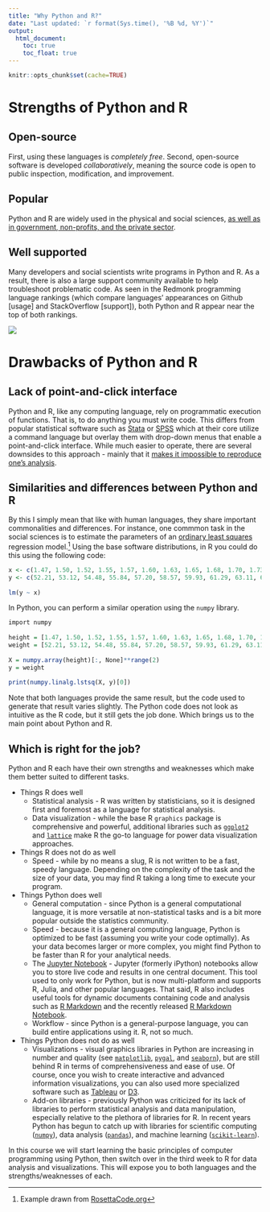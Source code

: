```yaml
---
title: "Why Python and R?"
date: "Last updated: `r format(Sys.time(), '%B %d, %Y')`"
output:
  html_document:
    toc: true
    toc_float: true
---
```


```r
knitr::opts_chunk$set(cache=TRUE)
```

# Strengths of Python and R

## Open-source

First, using these languages is *completely free*. Second, open-source software is developed *collaboratively*, meaning the source code is open to public inspection, modification, and improvement.

## Popular
Python and R are widely used in the physical and social sciences, [as well as in government, non-profits, and the private sector](http://spectrum.ieee.org/static/interactive-the-top-programming-languages-2015).

## Well supported

Many developers and social scientists write programs in Python and R. As a result, there is also a large support community available to help troubleshoot problematic code. As seen in the Redmonk programming language rankings (which compare languages' appearances on Github [usage] and StackOverflow [support]), both Python and R appear near the top of both rankings.

[![](images/lang-rank-615-wm.png)](http://redmonk.com/sogrady/2015/07/01/language-rankings-6-15/)

# Drawbacks of Python and R

## Lack of point-and-click interface

Python and R, like any computing language, rely on programmatic execution of functions. That is, to do anything you must write code. This differs from popular statistical software such as [Stata](http://www.stata.com/) or [SPSS](http://www.ibm.com/analytics/us/en/technology/spss/) which at their core utilize a command language but overlay them with drop-down menus that enable a point-and-click interface. While much easier to operate, there are several downsides to this approach - mainly that it [makes it impossible to reproduce one's analysis](https://web.stanford.edu/~gentzkow/research/CodeAndData.pdf).

## Similarities and differences between Python and R

By this I simply mean that like with human languages, they share important commonalities and differences. For instance, one commmon task in the social sciences is to estimate the parameters of an [ordinary least squares](https://en.wikipedia.org/wiki/Ordinary_least_squares) regression model.^[Example drawn from [RosettaCode.org](http://rosettacode.org/wiki/Multiple_regression)] Using the base software distributions, in R you could do this using the following code:

```r
x <- c(1.47, 1.50, 1.52, 1.55, 1.57, 1.60, 1.63, 1.65, 1.68, 1.70, 1.73, 1.75, 1.78, 1.80, 1.83)
y <- c(52.21, 53.12, 54.48, 55.84, 57.20, 58.57, 59.93, 61.29, 63.11, 64.47, 66.28, 68.10, 69.92, 72.19, 74.46)
 
lm(y ~ x)
```

In Python, you can perform a similar operation using the `numpy` library.

```r
import numpy
 
height = [1.47, 1.50, 1.52, 1.55, 1.57, 1.60, 1.63, 1.65, 1.68, 1.70, 1.73, 1.75, 1.78, 1.80, 1.83]
weight = [52.21, 53.12, 54.48, 55.84, 57.20, 58.57, 59.93, 61.29, 63.11, 64.47, 66.28, 68.10, 69.92, 72.19, 74.46]
 
X = numpy.array(height)[:, None]**range(2)
y = weight
 
print(numpy.linalg.lstsq(X, y)[0])
```

Note that both languages provide the same result, but the code used to generate that result varies slightly. The Python code does not look as intuitive as the R code, but it still gets the job done. Which brings us to the main point about Python and R.

## Which is right for the job?

Python and R each have their own strengths and weaknesses which make them better suited to different tasks.

* Things R does well
    * Statistical analysis - R was written by statisticians, so it is designed first and foremost as a language for statistical analysis.
    * Data visualization - while the base R `graphics` package is comprehensive and powerful, additional libraries such as [`ggplot2`](http://docs.ggplot2.org/current/) and [`lattice`](https://cran.r-project.org/web/packages/lattice/index.html) make R the go-to language for power data visualization approaches.
* Things R does not do as well
    * Speed - while by no means a slug, R is not written to be a fast, speedy language. Depending on the complexity of the task and the size of your data, you may find R taking a long time to execute your program.
* Things Python does well
    * General computation - since Python is a general computational language, it is more versatile at non-statistical tasks and is a bit more popular outside the statistics community.
    * Speed - because it is a general computing language, Python is optimized to be fast (assuming you write your code optimally). As your data becomes larger or more complex, you might find Python to be faster than R for your analytical needs.
    * The [Jupyter Notebook](http://jupyter.org/) - Jupyter (formerly iPython) notebooks allow you to store live code and results in one central document. This tool used to only work for Python, but is now multi-platform and supports R, Julia, and other popular languages. That said, R also includes useful tools for dynamic documents containing code and analysis such as [R Markdown](http://rmarkdown.rstudio.com/) and the recently released [R Markdown Notebook](http://rmarkdown.rstudio.com/r_notebooks.html).
    * Workflow - since Python is a general-purpose language, you can build entire applications using it. R, not so much.
* Things Python does not do as well
    * Visualizations - visual graphics libraries in Python are increasing in number and quality (see [`matplotlib`](http://matplotlib.org/), [`pygal`](http://www.pygal.org/en/stable/), and [`seaborn`](https://stanford.edu/~mwaskom/software/seaborn/)), but are still behind R in terms of comprehensiveness and ease of use. Of course, once you wish to create interactive and advanced information visualizations, you can also used more specialized software such as [Tableau](http://www.tableau.com/) or [D3](https://d3js.org/).
    * Add-on libraries - previously Python was criticized for its lack of libraries to perform statistical analysis and data manipulation, especially relative to the plethora of libraries for R. In recent years Python has begun to catch up with libraries for scientific computing ([`numpy`](http://www.numpy.org/)), data analysis ([`pandas`](http://pandas.pydata.org/)), and machine learning ([`scikit-learn`](http://scikit-learn.org/stable/)).

In this course we will start learning the basic principles of computer programming using Python, then switch over in the third week to R for data analysis and visualizations. This will expose you to both languages and the strengths/weaknesses of each.

